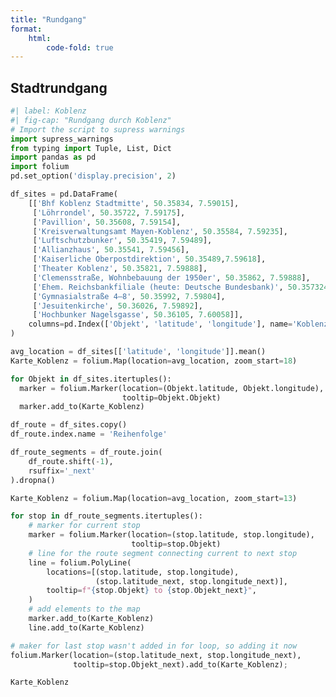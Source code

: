 ```yaml
---
title: "Rundgang"
format:
    html:
        code-fold: true
---
```



## Stadtrundgang


```python
#| label: Koblenz
#| fig-cap: "Rundgang durch Koblenz"
# Import the script to supress warnings
import supress_warnings
from typing import Tuple, List, Dict
import pandas as pd
import folium
pd.set_option('display.precision', 2)

df_sites = pd.DataFrame(
    [['Bhf Koblenz Stadtmitte', 50.35834, 7.59015],
     ['Löhrrondel', 50.35722, 7.59175],
     ['Pavillion', 50.35608, 7.59154],
     ['Kreisverwaltungsamt Mayen-Koblenz', 50.35584, 7.59235],
     ['Luftschutzbunker', 50.35419, 7.59489],
     ['Allianzhaus', 50.35541, 7.59456],
     ['Kaiserliche Oberpostdirektion', 50.35489,7.59618],
     ['Theater Koblenz', 50.35821, 7.59888],
     ['Clemensstraße, Wohnbebauung der 1950er', 50.35862, 7.59888],
     ['Ehem. Reichsbankfiliale (heute: Deutsche Bundesbank)', 50.35732492939022, 7.59921648700538],
     ['Gymnasialstraße 4–8', 50.35992, 7.59804],
     ['Jesuitenkirche', 50.36026, 7.59892],
     ['Hochbunker Nagelsgasse', 50.36105, 7.60058]],
    columns=pd.Index(['Objekt', 'latitude', 'longitude'], name='Koblenz')
)

avg_location = df_sites[['latitude', 'longitude']].mean()
Karte_Koblenz = folium.Map(location=avg_location, zoom_start=18)

for Objekt in df_sites.itertuples():
  marker = folium.Marker(location=(Objekt.latitude, Objekt.longitude),
                         tooltip=Objekt.Objekt)
  marker.add_to(Karte_Koblenz)

df_route = df_sites.copy()
df_route.index.name = 'Reihenfolge'

df_route_segments = df_route.join(
    df_route.shift(-1), 
    rsuffix='_next'
).dropna()

Karte_Koblenz = folium.Map(location=avg_location, zoom_start=13)

for stop in df_route_segments.itertuples():
    # marker for current stop
    marker = folium.Marker(location=(stop.latitude, stop.longitude),
                           tooltip=stop.Objekt)
    # line for the route segment connecting current to next stop
    line = folium.PolyLine(
        locations=[(stop.latitude, stop.longitude), 
                   (stop.latitude_next, stop.longitude_next)],
        tooltip=f"{stop.Objekt} to {stop.Objekt_next}",
    )
    # add elements to the map
    marker.add_to(Karte_Koblenz)
    line.add_to(Karte_Koblenz)

# maker for last stop wasn't added in for loop, so adding it now 
folium.Marker(location=(stop.latitude_next, stop.longitude_next),
              tooltip=stop.Objekt_next).add_to(Karte_Koblenz);

Karte_Koblenz

```

